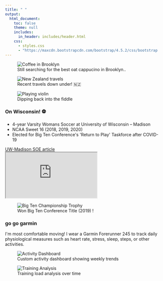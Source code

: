 ```yaml
---
title: " "
output:
  html_document:
    toc: false
    theme: null
    includes:
      in_header: includes/header.html
    css:
      - styles.css
      - "https://maxcdn.bootstrapcdn.com/bootstrap/4.5.2/css/bootstrap.min.css"
---
```


```{=html}
<div class="main-wrapper">
  <div class="content-wrapper">
    <!-- Photo Grid Section -->
    <section class="lab-section">
      <div class="three-column-grid"> <!-- Changed to match other grid structures -->
        <figure class="grid-item"> <!-- Changed to be consistent with other grids -->
          <img src="images/selfie-coffee-v2.jpeg" alt="Coffee in Brooklyn">
          <figcaption>Still searching for the best oat cappucino in Brooklyn..</figcaption>
        </figure>
        
        <figure class="grid-item">
          <img src="images/hike-em.jpeg" alt="New Zealand travels">
          <figcaption>Recent travels down under! 🇳🇿</figcaption>
        </figure>
        
        <figure class="grid-item">
          <img src="images/violin.jpeg" alt="Playing violin">
          <figcaption>Dipping back into the fiddle</figcaption>
        </figure>
      </div>
    </section>

    <!-- Athletics Section -->
    <section class="lab-section">
      <div class="two-column-layout">
        <div class="content-column">
          <h3>On Wisconsin! ⚽️</h3>
          <ul>
            <li>4-year Varsity Womans Soccer at University of Wisconsin – Madison</li>
            <li>NCAA Sweet 16 (2018, 2019, 2020)</li>
            <li>Elected for Big Ten Conference's 'Return to Play' Taskforce after COVID-19</li>
          </ul>
                    <!-- For centered button -->
          <a href="https://engineering.wisc.edu/news/soccer-standout-douglas-industrious-field-classroom/"
             class="button-link centered"
             target="_blank">
             UW-Madison SOE article
          </a>
          <div class="video-container">
            <iframe src="https://www.youtube.com/embed/ET7_4_DdUs8" allowfullscreen></iframe>
          </div>
        </div>
        <div class="image-column">
          <div class="sticky-images">
            <figure class="image-item">
              <img src="images/trophy.jpeg" alt="Big Ten Championship Trophy">
              <figcaption class="image-caption">Won Big Ten Conference Title (2019) !</figcaption>
            </figure>
          </div>
        </div>
      </div>
    </section>

    <!-- Health Tracking Section -->
    <section class="lab-section">
      <div class="two-column-layout">
        <div class="content-column">
          <h3>go go garmin</h3>
          <p>I'm most comfortable moving! I wear a Garmin Forerunner 245 to track daily physiological measures such as heart rate, stress, sleep, steps, or other activities.</p>
        </div>
        <div class="image-column">
          <div class="project-gallery">
            <div class="gallery-images" id="health-gallery">
              <figure>
                <img src="/api/placeholder/400/300" alt="Activity Dashboard">
                <figcaption class="image-caption">Custom activity dashboard showing weekly trends</figcaption>
              </figure>
              <figure>
                <img src="/api/placeholder/400/300" alt="Training Analysis">
                <figcaption class="image-caption">Training load analysis over time</figcaption>
              </figure>
            </div>
            <div class="gallery-nav" id="health-nav">
              <span class="gallery-dot"></span>
              <span class="gallery-dot"></span>
            </div>
          </div>
        </div>
      </div>
    </section>
  </div>
</div>
```

```{=html}
<script type="text/javascript">
document.addEventListener('DOMContentLoaded', () => {
  // Animation initialization
  if (!sessionStorage.getItem('animationPlayed')) {
    const introBox = document.querySelector('.intro-box');
    introBox.classList.add('animate');
    sessionStorage.setItem('animationPlayed', 'true');
  }

  // Image Gallery class
  class ImageGallery {
    constructor(container) {
      // Your existing ImageGallery code
      this.gallery = container;
      this.figures = this.gallery.querySelectorAll('figure');
      this.nav = this.gallery.nextElementSibling;
      this.dots = this.nav.querySelectorAll('.gallery-dot');
      this.currentIndex = 0;
      
      this.showImage(0);
      this.setupEventListeners();
    }
    
    // Rest of your ImageGallery class methods
    showImage(index) {
      if (index < 0 || index >= this.figures.length) return;
      
      this.figures.forEach(fig => {
        fig.style.display = 'none';
        fig.classList.remove('active');
      });
      
      this.figures[index].style.display = 'block';
      this.figures[index].classList.add('active');
      
      this.dots.forEach(dot => dot.classList.remove('active'));
      if (this.dots[index]) {
        this.dots[index].classList.add('active');
      }
      
      this.currentIndex = index;
    }
    
    setupEventListeners() {
      this.dots.forEach((dot, index) => {
        dot.addEventListener('click', () => this.showImage(index));
      });
      
      let touchStartX = 0;
      let touchEndX = 0;
      
      this.gallery.addEventListener('touchstart', (e) => {
        touchStartX = e.touches[0].clientX;
      }, { passive: true });
      
      this.gallery.addEventListener('touchend', (e) => {
        touchEndX = e.changedTouches[0].clientX;
        const swipeDistance = touchStartX - touchEndX;
        const swipeThreshold = 50;
        
        if (Math.abs(swipeDistance) > swipeThreshold) {
          if (swipeDistance > 0 && this.currentIndex < this.figures.length - 1) {
            this.showImage(this.currentIndex + 1);
          } else if (swipeDistance < 0 && this.currentIndex > 0) {
            this.showImage(this.currentIndex - 1);
          }
        }
      }, { passive: true });
    }
  }

  // Initialize galleries
  const galleries = document.querySelectorAll('.gallery-images');
  galleries.forEach(gallery => {
    new ImageGallery(gallery);
  });
});
</script>
```
